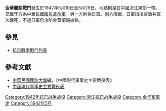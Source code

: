 {{Infobox Military Conflict|
campaign=|
image=|
caption=|
conflict=金華蘭谿戰鬥|
date=1942年5月10日－1942年5月29日|
place=[[中國|中國]][[浙江|浙江]]|
result=[[國民革命軍|國軍]]棄守據點，日軍指揮官中將[[酒井直次|酒井直次]]遭地雷炸死|
combatant1=中華民國革命軍暫9軍、88軍新21師、30師、暫32師|
combatant2=日軍之中國派遣軍70、22及15軍團| 
commander1=[[馮聖法|馮聖法]]、[[何紹周|何紹周]]|
commander2=酒井直次|
strength1=|
strength2=|
casualties1=|
casualties2=|
}}
'''金華蘭谿戰鬥'''發生於1942年5月10日至5月29日，地點則是在中國浙江東部一帶。交戰守方為中華民國[[國民革命軍|國民革命軍]]，另一方則為日軍。兩方激戰，日軍指揮官酒井直次戰死，不過日軍仍攻陷金華蘭谿據點。

==參見==
*[[抗日戰爭戰鬥列表|抗日戰爭戰鬥列表]]
==參考文獻==
*[[中華民國|中華民國]][[國防大學_(臺灣)|國防大學]]編，《中國現代軍事史主要戰役表》
*[http://www.docin.com/p-90115.html 中國現代軍事史主要戰役表] {{Wayback|url=http://www.docin.com/p-90115.html |date=20160508101539 }}

[[Category:1942年抗日战争战役|Category:1942年抗日战争战役]]
[[Category:浙江抗日战争战役|Category:浙江抗日战争战役]]
[[Category:金华军事史|Category:金华军事史]]
[[Category:1942年5月|Category:1942年5月]]